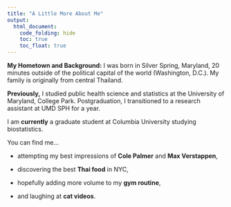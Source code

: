 ```yaml
---
title: "A Little More About Me"
output: 
  html_document:
    code_folding: hide
    toc: true
    toc_float: true
---
```


**My Hometown and Background:** I was born in Silver Spring, Maryland, 20 minutes outside of the political capital of the world (Washington, D.C.). My family is originally from central Thailand.

**Previously,** I studied public health science and statistics at the University of Maryland, College Park. Postgraduation, I transitioned to a research assistant at UMD SPH for a year.

I am **currently** a graduate student at Columbia University studying biostatistics. 

You can find me...
  
  * attempting my best impressions of **Cole Palmer** and **Max Verstappen**,
  
  * discovering the best **Thai food** in NYC,
  
  * hopefully adding more volume to my **gym routine**,
  
  * and laughing at **cat videos**.